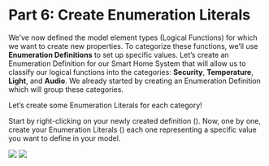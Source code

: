 # Part 6: Create Enumeration Literals

We’ve now defined the model element types (Logical Functions) for which we want to create new properties. To categorize these functions, we’ll use **Enumeration Definitions** to set up specific values. Let’s create an Enumeration Definition for our Smart Home System that will allow us to classify our logical functions into the categories: **Security**, **Temperature**, **Light**, and **Audio**. We already started by creating an Enumeration Definition which will group these categories.

Let’s create some Enumeration Literals for each category!

Start by right-clicking on your newly created definition (<CaIcon name="enumerationDefinition" />).
Now, one by one, create your Enumeration Literals (<CaIcon name="createEnumerationLiteral" />) each one representing a specific value you want to define in your model.

![](./PVMT_Chapter2_Part6_Image01.png)
![](./PVMT_Chapter2_Part6_Image02.png)
